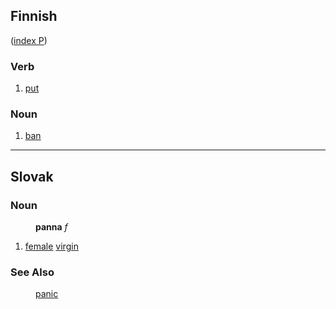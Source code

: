 ==Finnish==
([[Wiktionary:Finnish_index_p|index P]])

===Verb===

# [[put]]

===Noun===

# [[ban]]

------

==Slovak==

===Noun===
: '''panna''' ''f''
# [[female]] [[virgin]]

===See Also===
:[[panic]]